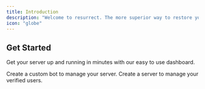 ```yaml
---
title: Introduction
description: "Welcome to resurrect. The more superior way to restore your Discord server."
icon: "globe"
---
```


## Get Started

Get your server up and running in minutes with our easy to use dashboard.

<CardGroup cols={2}>
    <Card title="Custom Bots" icon="robot" href="/setup/custom-bots">
        Create a custom bot to manage your server.
    </Card>
    <Card title="Servers" icon="server" href="/setup/servers">
        Create a server to manage your verified users.
    </Card>
</CardGroup>
